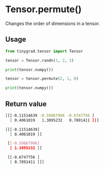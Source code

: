 # Tensor.permute()

Changes the order of dimensions in a tensor.

## Usage

```python copy
from tinygrad.tensor import Tensor

tensor = Tensor.randn(1, 2, 3)

print(tensor.numpy())

tensor = tensor.permute(2, 1, 0)

print(tensor.numpy())
```

## Return value

```bash
[[[-0.11514639 -0.59867996 -0.6747756 ]
  [ 0.4061019   1.3095232   0.7891411 ]]]

[[[-0.11514639]
  [ 0.4061019 ]]

 [[-0.59867996]
  [ 1.3095232 ]]

 [[-0.6747756 ]
  [ 0.7891411 ]]]
```